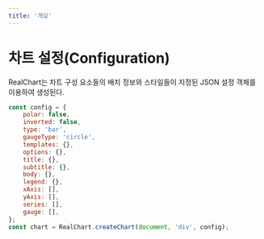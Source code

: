 ```yaml
---
title: '개요'
---
```


# 차트 설정(Configuration)

RealChart는 차트 구성 요소들의 배치 정보와 스타일들이 지정된 JSON 설정 객체를 이용하여 생성된다.

```js
const config = {
    polar: false,
    inverted: false,
    type: 'bar',
    gaugeType: 'circle',
    templates: {},
    options: {},
    title: {},
    subtitle: {},
    body: {},
    legend: {},
    xAxis: [],
    yAxis: [],
    series: [],
    gauge: [],
};
const chart = RealChart.createChart(document, 'div', config);
```